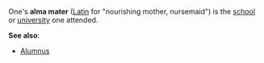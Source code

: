 One's '''alma mater''' ([[Latin language|Latin]] for "nourishing mother, nursemaid") is the [[school]] or [[university]] one attended.

'''See also''':

* [[Alumnus]]